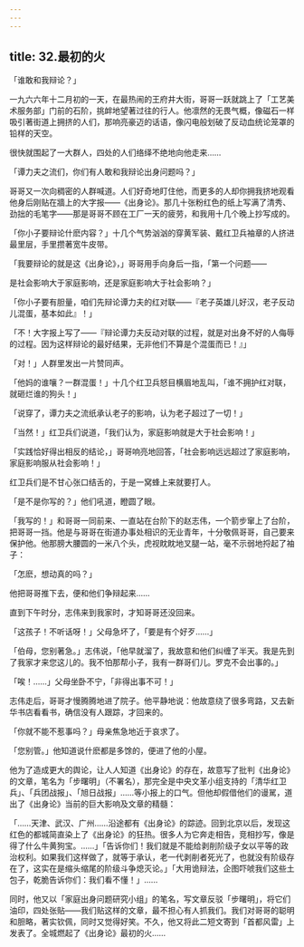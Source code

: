 ```yaml
---
---
---
```

title: 32.最初的火
---







「谁敢和我辩论？」

一九六六年十二月初的一天，在最热闹的王府井大街，哥哥一跃就跳上了「工艺美术服务部」门前的石阶，挑衅地望著过往的行人。他凛然的无畏气概，像磁石一样吸引著街道上拥挤的人们，那响亮豪迈的话语，像闪电般划破了反动血统论笼罩的铅样的天空。

很快就围起了一大群人，四处的人们络绎不绝地向他走来……

「谭力夫之流们，你们有人敢和我辩论出身问题吗？」

哥哥又一次向稠密的人群喊道。人们好奇地盯住他，而更多的人却你拥我挤地观看他身后刚贴在牆上的大字报——《出身论》。那几十张粉红色的纸上写满了清秀、劲拙的毛笔字——那是哥哥不顾在工厂一天的疲劳，和我用十几个晚上抄写成的。

「你小子要辩论什麽内容？」十几个气势汹汹的穿黄军装、戴红卫兵袖章的人挤进最里层，手里攒著宽牛皮带。

「我要辩论的就是这《出身论》，」哥哥用手向身后一指，「第一个问题——

是社会影响大于家庭影响，还是家庭影响大于社会影响？」

「你小子要有胆量，咱们先辩论谭力夫的红对联——『老子英雄儿好汉，老子反动儿混蛋，基本如此』！」

「不！大字报上写了——『辩论谭力夫反动对联的过程，就是对出身不好的人侮辱的过程。因为这样辩论的最好结果，无非他们不算是个混蛋而已！』」

「对！」人群里发出一片赞同声。

「他妈的谁嚷？一群混蛋！」十几个红卫兵怒目横眉地乱叫，「谁不拥护红对联，就砸烂谁的狗头！」

「说穿了，谭力夫之流纸承认老子的影响，认为老子超过了一切！」

「当然！」红卫兵们说道，「我们认为，家庭影响就是大于社会影响！」

「实践恰好得出相反的结论，」哥哥响亮地回答，「社会影响远远超过了家庭影响，家庭影响服从社会影响！」

红卫兵们是不甘心张口结舌的，于是一窝蜂上来就要打人。

「是不是你写的？」他们吼道，瞪圆了眼。

「我写的！」和哥哥一同前来、一直站在台阶下的赵志伟，一个箭步窜上了台阶，把哥哥一挡。他是与哥哥在街道办事处相识的无业青年，十分敬佩哥哥，自己要来保护他。他那膀大腰圆的一米八个头，虎视眈眈地叉腿一站，毫不示弱地捋起了袖子：

「怎麽，想动真的吗？」

他把哥哥推下去，便和他们争辩起来……

直到下午时分，志伟来到我家时，才知哥哥还没回来。

「这孩子！不听话呀！」父母急坏了，「要是有个好歹……」

「伯母，您别著急。」志伟说，「他早就溜了，我故意和他们纠缠了半天。我是先到了我家才来您这儿的。我不怕那帮小子，我有一群哥们儿。罗克不会出事的。」

「唉！……」父母坐卧不宁，「非得出事不可！」

志伟走后，哥哥才慢腾腾地进了院子。他平静地说：他故意绕了很多弯路，又去新华书店看看书，确信没有人跟踪，才回来的。

「你就不能不惹事吗？」母亲焦急地近于哀求了。

「您别管。」他知道说什麽都是多馀的，便进了他的小屋。

他为了造成更大的舆论，让人人知道《出身论》的存在，故意写了批判《出身论》的文章，笔名为「步曙明」（不署名），那完全是中央文革小组支持的「清华红卫兵」、「兵团战报」、「旭日战报」……等小报上的口气。但他却假借他们的谩駡，道出了《出身论》当前的巨大影响及文章的精髓：

「……天津、武汉、广州……沿途都有《出身论》的踪迹。回到北京以后，发现这红色的都城简直染上了《出身论》的狂热。很多人为它奔走相告，竞相抄写，像是得了什么牛黄狗宝。……」「告诉你们！我们就是不能给剥削阶级子女以平等的政治权利。如果我们这样做了，就等于承认，老一代剥削者死光了，也就没有阶级存在了，这实在是缩头缩尾的阶级斗争熄灭论。」「大用诡辩法，企图吓唬我们这些土包子，乾脆告诉你们：我们看不懂！」……

同时，他又以「家庭出身问题研究小组」的笔名，写文章反驳「步曙明」，将它们油印，四处张贴——我们贴这样的文章，最不担心有人抓我们。我们对哥哥的聪明和胆略，著实钦佩，同时又觉得好笑。不久，他又将此二短文寄到「首都风雷」上发表了。全城燃起了《出身论》最初的火……